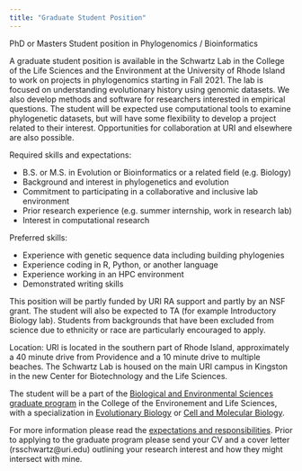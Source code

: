 ```yaml
---
title: "Graduate Student Position"
---
```


PhD or Masters Student position in Phylogenomics / Bioinformatics 

A graduate student position is available in the Schwartz Lab in the College of the Life Sciences and the Environment at the University of Rhode Island to work on projects in phylogenomics starting in Fall 2021. 
The lab is focused on understanding evolutionary history using genomic datasets. 
We also develop methods and software for researchers interested in empirical questions. 
The student will be expected use computational tools to examine phylogenetic datasets,
but will have some flexibility to develop a project related to their interest.
Opportunities for collaboration at URI and elsewhere are also possible.

Required skills and expectations:

* B.S. or M.S. in Evolution or Bioinformatics or a related field (e.g. Biology)
* Background and interest in phylogenetics and evolution
* Commitment to participating in a collaborative and inclusive lab environment
* Prior research experience (e.g. summer internship, work in research lab)
* Interest in computational research

Preferred skills: 

* Experience with genetic sequence data including building phylogenies
* Experience coding in R, Python, or another language
* Experience working in an HPC environment
* Demonstrated writing skills

This position will be partly funded by URI RA support and partly by an NSF grant. The student will also be expected to TA (for example Introductory Biology lab). Students from backgrounds that have been excluded from science due to ethnicity or race are particularly encouraged to apply. 

Location: URI is located in the southern part of Rhode Island, approximately a 40 minute drive from Providence and a 10 minute drive to multiple beaches. The Schwartz Lab is housed on the main URI campus in Kingston in the new Center for Biotechnology and the Life Sciences.

The student will be a part of the [Biological and Environmental Sciences graduate program](http://web.uri.edu/cels-gradprograms/bes/) in the College of the Environement and Life Sciences, with a specialization in [Evolutionary Biology](https://web.uri.edu/cels-gradprograms/bes/emb/) or [Cell and Molecular Biology](https://web.uri.edu/cels-gradprograms/bes/cmb/). 

For more information please read the [expectations and responsibilities](positions.html). Prior to applying to the graduate program please send your CV and a cover letter (rsschwartz@uri.edu) outlining your research interest and how they might intersect with mine. 